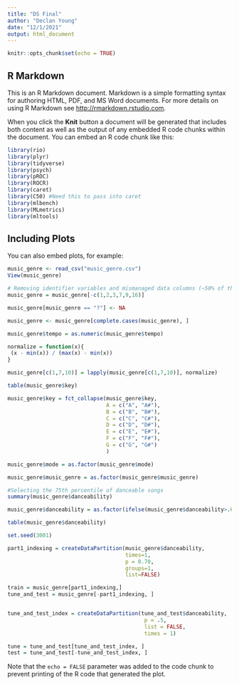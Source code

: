 ```yaml
---
title: "DS Final"
author: "Declan Young"
date: "12/1/2021"
output: html_document
---
```


```r
knitr::opts_chunk$set(echo = TRUE)
```

## R Markdown

This is an R Markdown document. Markdown is a simple formatting syntax for authoring HTML, PDF, and MS Word documents. For more details on using R Markdown see <http://rmarkdown.rstudio.com>.

When you click the **Knit** button a document will be generated that includes both content as well as the output of any embedded R code chunks within the document. You can embed an R code chunk like this:

```r
library(rio)
library(plyr)
library(tidyverse)
library(psych)
library(pROC)
library(ROCR)
library(caret)
library(C50) #Need this to pass into caret 
library(mlbench)
library(MLmetrics)
library(mltools)

```

## Including Plots

You can also embed plots, for example:

```r

music_genre <- read_csv("music_genre.csv")
View(music_genre)

# Removing identifier variables and mismanaged data columns (~50% of the duration variable indicated a song length of -1 ms)
music_genre = music_genre[-c(1,2,3,7,9,16)]

music_genre[music_genre == "?"] <- NA

music_genre <- music_genre[complete.cases(music_genre), ]

music_genre$tempo = as.numeric(music_genre$tempo)

normalize = function(x){
 (x - min(x)) / (max(x) - min(x))
}

music_genre[c(1,7,10)] = lapply(music_genre[c(1,7,10)], normalize)

table(music_genre$key)

music_genre$key = fct_collapse(music_genre$key,
                               A = c("A", "A#"),
                               B = c("B", "B#"),
                               C = c("C", "C#"),
                               D = c("D", "D#"),
                               E = c("E", "E#"),
                               F = c("F", "F#"),
                               G = c("G", "G#")
                               )

music_genre$mode = as.factor(music_genre$mode)

music_genre$music_genre = as.factor(music_genre$music_genre)

#Selecting the 75th percentile of danceable songs
summary(music_genre$danceability)

music_genre$danceability = as.factor(ifelse(music_genre$danceability>.6772, 1, 0))

table(music_genre$danceability)

set.seed(3001)

part1_indexing = createDataPartition(music_genre$danceability,
                                     times=1,
                                     p = 0.70,
                                     groups=1,
                                     list=FALSE)

train = music_genre[part1_indexing,]
tune_and_test = music_genre[-part1_indexing, ]


tune_and_test_index = createDataPartition(tune_and_test$danceability,
                                           p = .5,
                                           list = FALSE,
                                           times = 1)

tune = tune_and_test[tune_and_test_index, ]
test = tune_and_test[-tune_and_test_index, ]
```



Note that the `echo = FALSE` parameter was added to the code chunk to prevent printing of the R code that generated the plot.
